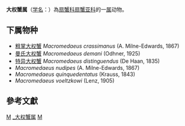 {{Automatic taxobox
| taxon = Macromedaeus 
| authority = Ward, 1942
| image = Macromedaeus nudipes.JPG
| image_caption = ''Macromedaeus nudipes''
}}
'''大权蟹属'''（[[学名|学名]]：{{lang|la|''Lachnopudus''}}）為[[扇蟹科|扇蟹科]][[扇蟹亚科|扇蟹亚科]]的一[[属|属]]动物。

==下属物种==
* [[粗掌大权蟹|粗掌大权蟹]] ''Macromedaeus crassimanus'' (A. Milne-Edwards, 1867)
* [[曼氏大权蟹|曼氏大权蟹]] ''Macromedaeus demani'' (Odhner, 1925)
* [[特异大权蟹|特异大权蟹]] ''Macromedaeus distinguendus'' (De Haan, 1835)
* ''Macromedaeus nudipes'' (A. Milne-Edwards, 1867)
* ''Macromedaeus quinquedentatus'' (Krauss, 1843)
* ''Macromedaeus voeltzkowi'' (Lenz, 1905)

==參考文獻==
{{reflist}}

{{taxonbar}}

[[Category:_扇蟹科|M]]
[[Category:_大权蟹属|]]
[[Category:1942年描述的分类群|M]]